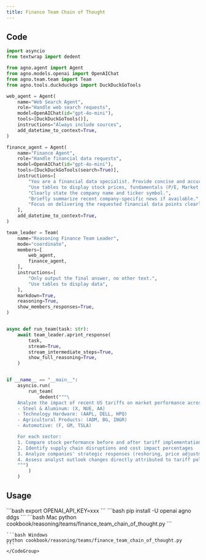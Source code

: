 ```yaml
---
title: Finance Team Chain of Thought
---
```


## Code

```python cookbook/reasoning/teams/finance_team_chain_of_thought.py
import asyncio
from textwrap import dedent

from agno.agent import Agent
from agno.models.openai import OpenAIChat
from agno.team.team import Team
from agno.tools.duckduckgo import DuckDuckGoTools

web_agent = Agent(
    name="Web Search Agent",
    role="Handle web search requests",
    model=OpenAIChat(id="gpt-4o-mini"),
    tools=[DuckDuckGoTools()],
    instructions="Always include sources",
    add_datetime_to_context=True,
)

finance_agent = Agent(
    name="Finance Agent",
    role="Handle financial data requests",
    model=OpenAIChat(id="gpt-4o-mini"),
    tools=[DuckDuckGoTools(search=True)],
    instructions=[
        "You are a financial data specialist. Provide concise and accurate data.",
        "Use tables to display stock prices, fundamentals (P/E, Market Cap), and recommendations.",
        "Clearly state the company name and ticker symbol.",
        "Briefly summarize recent company-specific news if available.",
        "Focus on delivering the requested financial data points clearly.",
    ],
    add_datetime_to_context=True,
)

team_leader = Team(
    name="Reasoning Finance Team Leader",
    mode="coordinate",
    members=[
        web_agent,
        finance_agent,
    ],
    instructions=[
        "Only output the final answer, no other text.",
        "Use tables to display data",
    ],
    markdown=True,
    reasoning=True,
    show_members_responses=True,
)


async def run_team(task: str):
    await team_leader.aprint_response(
        task,
        stream=True,
        stream_intermediate_steps=True,
        show_full_reasoning=True,
    )


if __name__ == "__main__":
    asyncio.run(
        run_team(
            dedent("""\
    Analyze the impact of recent US tariffs on market performance across these key sectors:
    - Steel & Aluminum: (X, NUE, AA)
    - Technology Hardware: (AAPL, DELL, HPQ)
    - Agricultural Products: (ADM, BG, INGR)
    - Automotive: (F, GM, TSLA)

    For each sector:
    1. Compare stock performance before and after tariff implementation
    2. Identify supply chain disruptions and cost impact percentages
    3. Analyze companies' strategic responses (reshoring, price adjustments, supplier diversification)
    4. Assess analyst outlook changes directly attributed to tariff policies
    """)
        )
    )
```

## Usage

<Steps>
  <Snippet file="create-venv-step.mdx" />

  <Step title="Set your API key">
    ```bash
    export OPENAI_API_KEY=xxx
    ```
  </Step>

  <Step title="Install libraries">
    ```bash
    pip install -U openai agno ddgs
    ```
  </Step>

  <Step title="Run Example">
    <CodeGroup>
    ```bash Mac
    python cookbook/reasoning/teams/finance_team_chain_of_thought.py
    ```

    ```bash Windows
    python cookbook/reasoning/teams/finance_team_chain_of_thought.py
    ```
    </CodeGroup>
  </Step>

</Steps>

